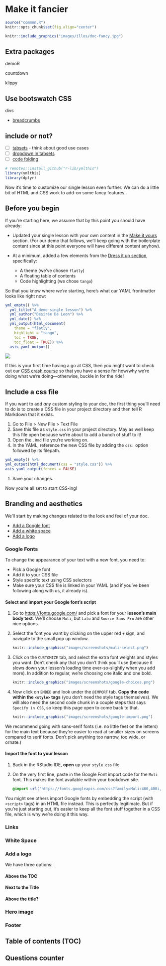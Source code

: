 # Make it fancier {#doc-fancy}

```r
source("common.R")
knitr::opts_chunk$set(fig.align="center")
```


```r
knitr::include_graphics("images/illos/doc-fancy.jpg")
```


## Extra packages

demoR

countdown

klippy

## Use bootswatch CSS

divs

- [breadcrumbs](https://bootswatch.com/flatly/)

## include or not?

- [ ] [tabsets](https://bookdown.org/yihui/rmarkdown/html-document.html#tabbed-sections)
         - think about good use cases
- [ ] [dropdown in tabsets](https://github.com/rstudio/rmarkdown/pull/1405)
- [ ] [code folding](https://rmarkdown-docs.netlify.com/reference/html_document.html)  



```r
# remotes::install_github("r-lib/ymlthis")
library(ymlthis)
library(dplyr)
```


Now it's time to customize our single lesson even further. We can do a little bit of HTML and CSS work to add-on some fancy features.


## Before you begin

If you're starting here, we assume that by this point you should have already:

* Updated your single lesson with your own content in the [Make it yours](#doc-yours) section. (For our demo that follows, we'll keep going with the boilerplate content since at this point everyone will have different content anyhow). 

* At a minimum, added a few elements from the [Dress it up section](#doc-dress), specifically: 
    * A theme (we've chosen `flatly`)
    * A floating table of contents
    * Code highlighting (we chose `tango`)

So that you know where *we're* starting, here's what our YAML frontmatter looks like right now:

<div class="side-by-side">

<div class="side1">

```r
yml_empty() %>% 
  yml_title("A demo single lesson") %>% 
  yml_author("Desirée De Leon") %>% 
  yml_date() %>% 
  yml_output(html_document(
    theme = "flatly",
    highlight = "tango",
    toc = TRUE,
    toc_float = TRUE)) %>% 
  asis_yaml_output()
```
</div>

<div class="side2">

![](images/screenshots/doc-fancy-start.png)

</div>

</div> 

If this is your first time having a go at CSS, then you might want to check out our [CSS crash course](#css-crash) so that you have a sense for how/why we're doing what we're doing---otherwise, buckle in for the ride!

## Include a css file

If you want to add *any* custom styling to your doc, the first thing you'll need to do is to create a CSS file in your project directory and then tell R Markdown that it exists. 

1. Go to File > New File > Text File
1. Save this file as `style.css` in your project directory. May as well keep this file open because we're about to add a bunch of stuff to it!
1. Open the `.Rmd` file you're working on.
1. In the YAML, reference the new CSS file by adding the `css:` option followed by its filepath.

  ```r
  yml_empty() %>%
  yml_output(html_document(css = "style.css")) %>% 
  asis_yaml_output(fences = FALSE)
  ```
1. Save your changes.

Now you're all set to start CSS-ing!

## Branding and aesthetics

We'll start by making changes related to the look and feel of your doc. 

  * [Add a Google font](#doc-font)
  * [Add a white space](#doc-white-space)
  * [Add a logo](#doc-logo)


### Google Fonts {#doc-font}

To change the appearance of your text with a new font, you need to:

  * Pick a Google font
  * Add it to your CSS file
  * Style specific text using CSS selectors
  * Make sure your CSS file is linked in your YAML (and if you've been following along with us, it already is).
  
#### Select and import your Google font's script

1. Go to [https://fonts.google.com/](https://fonts.google.com/) and pick a font for your **lesson's main body text**. We'll choose `Muli`, but `Lato` and `Source Sans Pro` are other nice options.
    
1. Select the font you want by clicking on the upper red `+` sign, and navigate to the small pop up window. 

    ```r
    knitr::include_graphics("images/screenshots/muli-select.png")
    
    ```
  
1. Click on the `CUSTOMIZE` tab, and select the extra font weights and styles you want. Don't check any that you don't think you'll use (because it slows down your lesson's loading time ever-so-slightly when you add more). In addition to regular, we're choosing one italic and one bold. 

    ```r
    knitr::include_graphics("images/screenshots/google-choices.png")
    ```

1. Now click on `EMBED` and look under the `@IMPORT` tab. **Copy the code within the `<style>` tags** (you don't need the style tags themselves). We will also need the second code chunk in a couple steps that says `Specify in CSS`, so keep this page open to come back to that.

    ```r
    knitr::include_graphics("images/screenshots/google-import.png")
    ```

:::design
We recommend going with sans-serif fonts (i.e. no little feet on the letters) for the main text because they're easier to read at smaller sizes on screens compared to serif fonts. Don't pick anything too narrow, too wide, or ornate.)
:::

#### Import the font to your lesson

1. Back in the RStudio IDE, **open** up your `style.css` file.
1. On the very first line, paste in the Google Font import code for the `Muli` font. This makes the font available within your bookdown site.

    ```style.css
    @import url('https://fonts.googleapis.com/css?family=Muli:400,400i,700&display=swap');
    ```

:::tip
You might see others import Google fonts by embedding the script (with `<script>` tags) in an HTML file instead. This is perfectly legitimate. But if you're just starting out, it's easier to keep all the font stuff together in a CSS file, which is why we're doing it this way.
:::


### Links

### White Space {#doc-white-space}

### Add a logo {#doc-logo}

We have three options:

#### Above the TOC

#### Next to the Title

#### Above the title?


### Hero image {#doc-hero}

### Footer {#doc-footer}



## Table of contents (TOC) {#doc-custom-toc}


## Questions counter {#doc-q}











